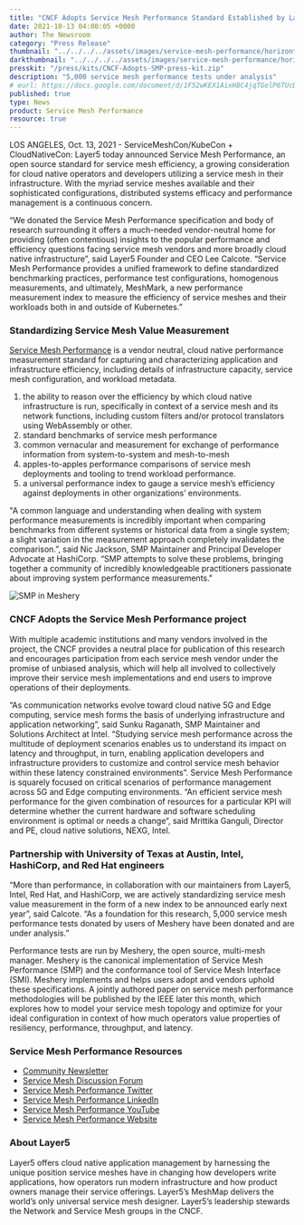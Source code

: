 ```yaml
---
title: "CNCF Adopts Service Mesh Performance Standard Established by Layer5 "
date: 2021-10-13 04:00:05 +0000
author: The Newsroom
category: "Press Release"
thumbnail: "../../../../assets/images/service-mesh-performance/horizontal/smp-dark-text-side.webp"
darkthumbnail: "../../../../assets/images/service-mesh-performance/horizontal/smp-dark-text-side.webp"
presskit: "/press/kits/CNCF-Adopts-SMP-press-kit.zip"
description: "5,000 service mesh performance tests under analysis"
# eurl: https://docs.google.com/document/d/1F52wKEX1AixH8C4jqTGelP6TUcDvnsB47DDDCEJdJ44/edit?pli=1#
published: true
type: News
product: Service Mesh Performance
resource: true
---
```



<NewsWrapper>

LOS ANGELES, Oct. 13, 2021 - ServiceMeshCon/KubeCon + CloudNativeCon: Layer5 today announced Service Mesh Performance, an open source standard for service mesh efficiency, a growing consideration for cloud native operators and developers utilizing a service mesh in their infrastructure. With the myriad service meshes available and their sophisticated configurations, distributed systems efficacy and performance management is a continuous concern.

“We donated the Service Mesh Performance specification and body of research surrounding it offers a much-needed vendor-neutral home for providing (often contentious) insights to the popular performance and efficiency questions facing service mesh vendors and more broadly cloud native infrastructure”, said Layer5 Founder and CEO Lee Calcote. “Service Mesh Performance provides a unified framework to define standardized benchmarking practices, performance test configurations, homogenous measurements, and ultimately, MeshMark, a new performance measurement index to measure the efficiency of service meshes and their workloads both in and outside of Kubernetes.”

<h3>Standardizing Service Mesh Value Measurement</h3>

<a href="https://smp-spec.io">Service Mesh Performance</a> is a vendor neutral, cloud native
performance measurement standard for capturing and characterizing application and infrastructure
efficiency, including details of infrastructure capacity, service mesh configuration, and workload
metadata.
<ol>
  <li>
    the ability to reason over the efficiency by which cloud native infrastructure is run,
    specifically in context of a service mesh and its network functions, including custom filters
    and/or protocol translators using WebAssembly or other.
  </li>
  <li>standard benchmarks of service mesh performance</li>
  <li>
    common vernacular and measurement for exchange of performance information from system-to-system
    and mesh-to-mesh
  </li>
  <li>
    apples-to-apples performance comparisons of service mesh deployments and tooling to trend
    workload performance.
  </li>
  <li>
    a universal performance index to gauge a service mesh’s efficiency against deployments in other
    organizations’ environments.
  </li>
</ol>

<p>
  "A common language and understanding when dealing with system performance measurements is
  incredibly important when comparing benchmarks from different systems or historical data from a
  single system; a slight variation in the measurement approach completely invalidates the
  comparison.”, said Nic Jackson, SMP Maintainer and Principal Developer Advocate at HashiCorp. “SMP
  attempts to solve these problems, bringing together a community of incredibly knowledgeable
  practitioners passionate about improving system performance measurements."
</p>

<img src={smpMeshery} alt="SMP in Meshery" />

<h3>CNCF Adopts the Service Mesh Performance project</h3>

With multiple academic institutions and many vendors involved in the project, the CNCF provides a neutral place for publication of this research and encourages participation from each service mesh vendor under the promise of unbiased analysis, which will help all involved to collectively improve their service mesh implementations and end users to improve operations of their deployments.

“As communication networks evolve toward cloud native 5G and Edge computing, service mesh forms the basis of underlying infrastructure and application networking”, said Sunku Raganath, SMP Maintainer and Solutions Architect at Intel. “Studying service mesh performance across the multitude of deployment scenarios enables us to understand its impact on latency and throughput, in turn, enabling application developers and infrastructure providers to customize and control service mesh behavior within these latency constrained environments”. Service Mesh Performance is squarely focused on critical scenarios of performance management across 5G and Edge computing environments. “An efficient service mesh performance for the given combination of resources for a particular KPI will determine whether the current hardware and software scheduling environment is optimal or needs a change“, said Mrittika Ganguli, Director and PE, cloud native solutions, NEXG, Intel.

<h3>Partnership with University of Texas at Austin, Intel, HashiCorp, and Red Hat engineers</h3>

“More than performance, in collaboration with our maintainers from Layer5, Intel, Red Hat, and HashiCorp, we are actively standardizing service mesh value measurement in the form of a new index to be announced early next year”, said Calcote. “As a foundation for this research, 5,000 service mesh performance tests donated by users of Meshery have been donated and are under analysis.”

Performance tests are run by Meshery, the open source, multi-mesh manager. Meshery is the canonical implementation of Service Mesh Performance (SMP) and the conformance tool of Service Mesh Interface (SMI). Meshery implements and helps users adopt and vendors uphold these specifications. A jointly authored paper on service mesh performance methodologies will be published by the IEEE later this month, which explores how to model your service mesh topology and optimize for your ideal configuration in context of how much operators value properties of resiliency, performance, throughput, and latency.

<h3>Service Mesh Performance Resources</h3>
<ul>
  <li>
    <a href="https://smp-spec.io/subscribe">Community Newsletter</a>
  </li>
  <li>
    <a href="https://discuss.layer5.io">Service Mesh Discussion Forum</a>
  </li>
  <li>
    <a href="https://twitter.com/smp_spec">Service Mesh Performance Twitter</a>
  </li>
  <li>
    <a href="https://www.linkedin.com/showcase/service-mesh-performance">
      Service Mesh Performance LinkedIn
    </a>
  </li>
  <li>
    <a href="https://www.youtube.com/watch?v=_yrncjtPpg4&list=PL3A-A6hPO2INwi8A3NNClvdCxDoHa9NOU">
      Service Mesh Performance YouTube
    </a>
  </li>
  <li>
    <a href="https://smp-spec.io">Service Mesh Performance Website</a>
  </li>
</ul>

<h3>About Layer5</h3>
Layer5 offers cloud native application management by harnessing the unique position service meshes
have in changing how developers write applications, how operators run modern infrastructure and how
product owners manage their service offerings. Layer5’s MeshMap delivers the world’s only universal
service mesh designer. Layer5’s leadership stewards the Network and Service Mesh groups in the CNCF.

</NewsWrapper>
